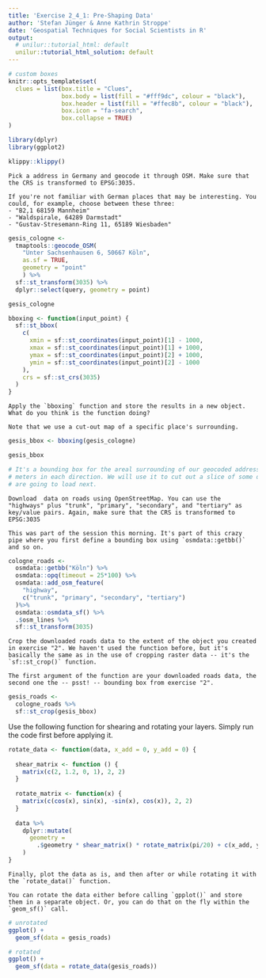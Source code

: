 ```yaml
---
title: 'Exercise 2_4_1: Pre-Shaping Data'
author: 'Stefan Jünger & Anne Kathrin Stroppe'
date: 'Geospatial Techniques for Social Scientists in R'
output:
  # unilur::tutorial_html: default
  unilur::tutorial_html_solution: default
---
```


```r
# custom boxes
knitr::opts_template$set(
  clues = list(box.title = "Clues",
               box.body = list(fill = "#fff9dc", colour = "black"),
               box.header = list(fill = "#ffec8b", colour = "black"),
               box.icon = "fa-search",
               box.collapse = TRUE)
)

library(dplyr)
library(ggplot2)
```

```r
klippy::klippy()
```


```block
Pick a address in Germany and geocode it through OSM. Make sure that the CRS is transformed to EPSG:3035.
```

```block
If you're not familiar with German places that may be interesting. You could, for example, choose between these three:
- "B2,1 68159 Mannheim"
- "Waldspirale, 64289 Darmstadt"
- "Gustav-Stresemann-Ring 11, 65189 Wiesbaden"
```

```r
gesis_cologne <-
  tmaptools::geocode_OSM(
    "Unter Sachsenhausen 6, 50667 Köln", 
    as.sf = TRUE,
    geometry = "point"
    ) %>% 
  sf::st_transform(3035) %>% 
  dplyr::select(query, geometry = point)

gesis_cologne
```


```r
bboxing <- function(input_point) {
  sf::st_bbox(
    c(
      xmin = sf::st_coordinates(input_point)[1] - 1000,
      xmax = sf::st_coordinates(input_point)[1] + 1000,
      ymax = sf::st_coordinates(input_point)[2] + 1000,
      ymin = sf::st_coordinates(input_point)[2] - 1000
    ),
    crs = sf::st_crs(3035)
  )
}
```


```block
Apply the `bboxing` function and store the results in a new object. What do you think is the function doing?
```

```block
Note that we use a cut-out map of a specific place's surrounding.
```

```r
gesis_bbox <- bboxing(gesis_cologne)

gesis_bbox

# It's a bounding box for the areal surrounding of our geocoded address -- 1000 
# meters in each direction. We will use it to cut out a slice of some data we
# are going to load next.
```


```block
Download  data on roads using OpenStreetMap. You can use the "highways" plus "trunk", "primary", "secondary", and "tertiary" as key/value pairs. Again, make sure that the CRS is transformed to EPSG:3035
```

```block
This was part of the session this morning. It's part of this crazy pipe where you first define a bounding box using `osmdata::getbb()` and so on. 
```

```r
cologne_roads <-
  osmdata::getbb("Köln") %>% 
  osmdata::opq(timeout = 25*100) %>%
  osmdata::add_osm_feature(
    "highway", 
    c("trunk", "primary", "secondary", "tertiary")
  )%>% 
  osmdata::osmdata_sf() %>% 
  .$osm_lines %>% 
  sf::st_transform(3035)
```


```block
Crop the downloaded roads data to the extent of the object you created in exercise "2". We haven't used the function before, but it's basically the same as in the use of cropping raster data -- it's the `sf::st_crop()` function.
```

```block
The first argument of the function are your downloaded roads data, the second one the -- psst! -- bounding box from exercise "2".
```

```r
gesis_roads <-
  cologne_roads %>% 
  sf::st_crop(gesis_bbox)
```

Use the following function for shearing and rotating your layers. Simply run the code first before applying it.

```r
rotate_data <- function(data, x_add = 0, y_add = 0) {
  
  shear_matrix <- function () { 
    matrix(c(2, 1.2, 0, 1), 2, 2) 
  }
  
  rotate_matrix <- function(x) { 
    matrix(c(cos(x), sin(x), -sin(x), cos(x)), 2, 2) 
  }
  
  data %>% 
    dplyr::mutate(
      geometry = 
        .$geometry * shear_matrix() * rotate_matrix(pi/20) + c(x_add, y_add)
    )
}
```

```block
Finally, plot the data as is, and then after or while rotating it with the `rotate_data()` function.
```

```block
You can rotate the data either before calling `gpplot()` and store them in a separate object. Or, you can do that on the fly within the `geom_sf()` call.
```

```r
# unrotated
ggplot() +
  geom_sf(data = gesis_roads)

# rotated
ggplot() +
  geom_sf(data = rotate_data(gesis_roads))
```
